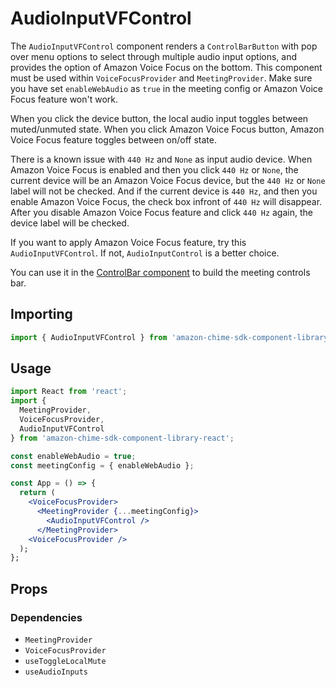 
<Meta title="SDK Components/MeetingControls/AudioInputVFControl" />

# AudioInputVFControl

The `AudioInputVFControl` component renders a `ControlBarButton` with pop over menu options to select through multiple audio input options,
and provides the option of Amazon Voice Focus on the bottom. This component must be used within `VoiceFocusProvider` and `MeetingProvider`.
Make sure you have set `enableWebAudio` as `true` in the meeting config or Amazon Voice Focus feature won't work.

When you click the device button, the local audio input toggles between muted/unmuted state. When you click Amazon Voice Focus button,
Amazon Voice Focus feature toggles between on/off state.

There is a known issue with `440 Hz` and `None` as input audio device. When Amazon Voice Focus is enabled and then you click `440 Hz` or `None`,
the current device will be an Amazon Voice Focus device, but the `440 Hz` or `None` label will not be checked. And if the current device is `440 Hz`,
and then you enable Amazon Voice Focus, the check box infront of `440 Hz` will disappear. After you disable Amazon Voice Focus feature and click
`440 Hz` again, the device label will be checked.

If you want to apply Amazon Voice Focus feature, try this `AudioInputVFControl`. If not, `AudioInputControl` is a better choice.

You can use it in the [ControlBar component](/docs/ui-components-controlbar--control-bar) to build the meeting controls bar.

## Importing

```javascript
import { AudioInputVFControl } from 'amazon-chime-sdk-component-library-react';
```

## Usage

```jsx
import React from 'react';
import {
  MeetingProvider,
  VoiceFocusProvider,
  AudioInputVFControl
} from 'amazon-chime-sdk-component-library-react';

const enableWebAudio = true;
const meetingConfig = { enableWebAudio };

const App = () => {
  return (
    <VoiceFocusProvider>
      <MeetingProvider {...meetingConfig}>
        <AudioInputVFControl />
      </MeetingProvider>
    <VoiceFocusProvider />
  );
};
```

## Props

<Props of={AudioInputVFControl} />

### Dependencies

- `MeetingProvider`
- `VoiceFocusProvider`
- `useToggleLocalMute`
- `useAudioInputs`
